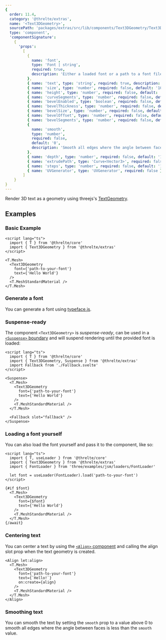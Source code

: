 ```yaml
---
{
  order: 11.4,
  category: '@threlte/extras',
  name: '<Text3DGeometry>',
  sourcePath: 'packages/extras/src/lib/components/Text3DGeometry/Text3DGeometry.svelte',
  type: 'component',
  'componentSignature':
    {
      'props':
        [
          {
            name: 'font',
            type: 'Font | string',
            required: true,
            description: 'Either a loaded font or a path to a font file.'
          },
          { name: 'text', type: 'string', required: true, description: 'The text to display.' },
          { name: 'size', type: 'number', required: false, default: '100' },
          { name: 'height', type: 'number', required: false, default: '50' },
          { name: 'curveSegments', type: 'number', required: false, default: '12' },
          { name: 'bevelEnabled', type: 'boolean', required: false, default: 'false' },
          { name: 'bevelThickness', type: 'number', required: false, default: '10' },
          { name: 'bevelSize', type: 'number', required: false, default: '8' },
          { name: 'bevelOffset', type: 'number', required: false, default: '0' },
          { name: 'bevelSegments', type: 'number', required: false, default: '3' },
          {
            name: 'smooth',
            type: 'number',
            required: false,
            default: '0',
            description: 'Smooth all edges where the angle between faces is less than value'
          },
          { name: 'depth', type: 'number', required: false, default: '1' },
          { name: 'extrudePath', type: 'Curve<Vector3>', required: false },
          { name: 'steps', type: 'number', required: false, default: '1' },
          { name: 'UVGenerator', type: 'UVGenerator', required: false }
        ]
    }
}
---
```


Render 3D text as a geometry using threejs's [TextGeometry](https://threejs.org/docs/index.html#examples/en/geometries/TextGeometry).

<Example path="extras/text-3d-geometry" />

## Examples

### Basic Example

```svelte title="Scene.svelte"
<script lang="ts">
  import { T } from '@threlte/core'
  import { Text3DGeometry } from '@threlte/extras'
</script>

<T.Mesh>
  <Text3DGeometry
    font={'path-to-your-font'}
    text={'Hello World'}
  />
  <T.MeshStandardMaterial />
</T.Mesh>
```

### Generate a font

You can generate a font using [typeface.js](https://gero3.github.io/facetype.js/).

### Suspense-ready

The component `<Text3DGeometry>` is _suspense-ready_, can be used in a
[`<Suspense>` boundary](/docs/reference/extras/suspense) and will suspend
rendering until the provided font is loaded:

```svelte title="Scene.svelte"
<script lang="ts">
  import { T } from '@threlte/core'
  import { Text3DGeometry, Suspense } from '@threlte/extras'
  import Fallback from './Fallback.svelte'
</script>

<Suspense>
  <T.Mesh>
    <Text3DGeometry
      font={'path-to-your-font'}
      text={'Hello World'}
    />
    <T.MeshStandardMaterial />
  </T.Mesh>

  <Fallback slot="fallback" />
</Suspense>
```

### Loading a font yourself

You can also load the font yourself and pass it to the component, like so:

```svelte title="Scene.svelte"
<script lang="ts">
  import { T, useLoader } from '@threlte/core'
  import { Text3DGeometry } from '@threlte/extras'
  import { FontLoader } from 'three/examples/jsm/loaders/FontLoader'

  let font = useLoader(FontLoader).load('path-to-your-font')
</script>

{#if $font}
  <T.Mesh>
    <Text3DGeometry
      font={$font}
      text={'Hello World'}
    />
    <T.MeshStandardMaterial />
  </T.Mesh>
{/await}
```

### Centering text

You can center a text by using the [`<Align>` component](/docs/reference/extras/align) and calling the align slot prop when the text geometry is created.

```svelte title="Scene.svelte"
<Align let:align>
  <T.Mesh>
    <Text3DGeometry
      font={'path-to-your-font'}
      text={`Hello!`}
      on:create={align}
    />
    <T.MeshStandardMaterial />
  </T.Mesh>
</Align>
```

### Smoothing text

You can smooth the text by setting the `smooth` prop to a value above 0 to smooth all edges where the angle between faces is less than the `smooth` value.
